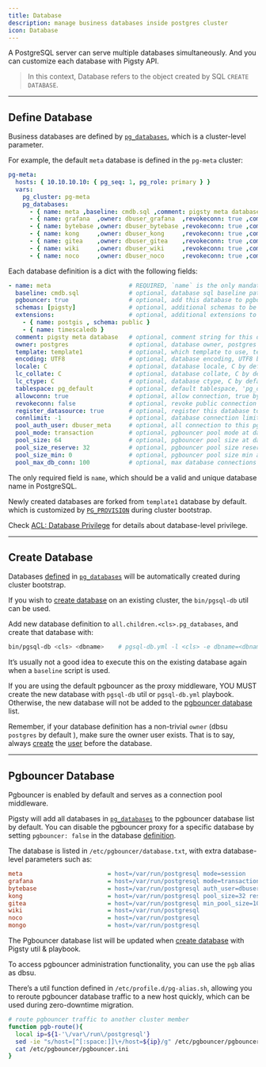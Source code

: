```yaml
---
title: Database
description: manage business databases inside postgres cluster
icon: Database
---
```


A PostgreSQL server can serve multiple databases simultaneously. And you can customize each database with Pigsty API.

> In this context, Database refers to the object created by SQL `CREATE DATABASE`.


------

## Define Database

Business databases are defined by [`pg_databases`](/docs/pgsql/param#pg_databases), which is a cluster-level parameter.

For example, the default `meta` database is defined in the `pg-meta` cluster:

```yaml
pg-meta:
  hosts: { 10.10.10.10: { pg_seq: 1, pg_role: primary } }
  vars:
    pg_cluster: pg-meta
    pg_databases:
      - { name: meta ,baseline: cmdb.sql ,comment: pigsty meta database ,schemas: [pigsty] ,extensions: [{name: postgis, schema: public}, {name: timescaledb}]}
      - { name: grafana  ,owner: dbuser_grafana  ,revokeconn: true ,comment: grafana primary database }
      - { name: bytebase ,owner: dbuser_bytebase ,revokeconn: true ,comment: bytebase primary database }
      - { name: kong     ,owner: dbuser_kong     ,revokeconn: true ,comment: kong the api gateway database }
      - { name: gitea    ,owner: dbuser_gitea    ,revokeconn: true ,comment: gitea meta database }
      - { name: wiki     ,owner: dbuser_wiki     ,revokeconn: true ,comment: wiki meta database }
      - { name: noco     ,owner: dbuser_noco     ,revokeconn: true ,comment: nocodb database }
```

Each database definition is a dict with the following fields:

```yaml
- name: meta                      # REQUIRED, `name` is the only mandatory field of a database definition
  baseline: cmdb.sql              # optional, database sql baseline path, (relative path among ansible search path, e.g files/)
  pgbouncer: true                 # optional, add this database to pgbouncer database list? true by default
  schemas: [pigsty]               # optional, additional schemas to be created, array of schema names
  extensions:                     # optional, additional extensions to be installed: array of `{name[,schema]}`
    - { name: postgis , schema: public }
    - { name: timescaledb }
  comment: pigsty meta database   # optional, comment string for this database
  owner: postgres                 # optional, database owner, postgres by default
  template: template1             # optional, which template to use, template1 by default
  encoding: UTF8                  # optional, database encoding, UTF8 by default. (MUST same as template database)
  locale: C                       # optional, database locale, C by default.  (MUST same as template database)
  lc_collate: C                   # optional, database collate, C by default. (MUST same as template database)
  lc_ctype: C                     # optional, database ctype, C by default.   (MUST same as template database)
  tablespace: pg_default          # optional, default tablespace, 'pg_default' by default.
  allowconn: true                 # optional, allow connection, true by default. false will disable connect at all
  revokeconn: false               # optional, revoke public connection privilege. false by default. (leave connect with grant option to owner)
  register_datasource: true       # optional, register this database to grafana datasources? true by default
  connlimit: -1                   # optional, database connection limit, default -1 disable limit
  pool_auth_user: dbuser_meta     # optional, all connection to this pgbouncer database will be authenticated by this user
  pool_mode: transaction          # optional, pgbouncer pool mode at database level, default transaction
  pool_size: 64                   # optional, pgbouncer pool size at database level, default 64
  pool_size_reserve: 32           # optional, pgbouncer pool size reserve at database level, default 32
  pool_size_min: 0                # optional, pgbouncer pool size min at database level, default 0
  pool_max_db_conn: 100           # optional, max database connections at database level, default 100
```

The only required field is `name`, which should be a valid and unique database name in PostgreSQL.

Newly created databases are forked from `template1` database by default. which is customized by [`PG_PROVISION`](/docs/pgsql/param#pg_provision) during cluster bootstrap.

Check [ACL: Database Privilege](/docs/pgsql/acl#database-privilege) for details about database-level privilege.

------

## Create Database

Databases [defined](/docs/pgsql/database/#define-database) in [`pg_databases`](/docs/pgsql/param#pg_databases) will be automatically created during cluster bootstrap.

If you wish to [create database](/docs/pgsql/admin/#create-database) on an existing cluster, the `bin/pgsql-db` util can be used.

Add new database definition to `all.children.<cls>.pg_databases`, and create that database with:

```bash
bin/pgsql-db <cls> <dbname>    # pgsql-db.yml -l <cls> -e dbname=<dbname>
```

It’s usually not a good idea to execute this on the existing database again when a `baseline` script is used.

If you are using the default pgbouncer as the proxy middleware, YOU MUST create the new database with `pgsql-db` util or `pgsql-db.yml` playbook. Otherwise, the new database will not be added to the [pgbouncer database](/docs/pgsql/database/#pgbouncer-database) list.

Remember, if your database definition has a non-trivial `owner` (dbsu `postgres` by default ), make sure the owner user exists. That is to say, always [create](/docs/pgsql/admin/#create-user) the [user](/docs/pgsql/user/) before the database.

------

## Pgbouncer Database

Pgbouncer is enabled by default and serves as a connection pool middleware.

Pigsty will add all databases in [`pg_databases`](/docs/pgsql/param#pg_databases) to the pgbouncer database list by default. You can disable the pgbouncer proxy for a specific database by setting `pgbouncer: false` in the database [definition](/docs/pgsql/database/#define-database).

The database is listed in `/etc/pgbouncer/database.txt`, with extra database-level parameters such as:

```ini
meta                        = host=/var/run/postgresql mode=session
grafana                     = host=/var/run/postgresql mode=transaction
bytebase                    = host=/var/run/postgresql auth_user=dbuser_meta
kong                        = host=/var/run/postgresql pool_size=32 reserve_pool=64
gitea                       = host=/var/run/postgresql min_pool_size=10
wiki                        = host=/var/run/postgresql
noco                        = host=/var/run/postgresql
mongo                       = host=/var/run/postgresql
```

The Pgbouncer database list will be updated when [create database](/docs/pgsql/database/#create-database) with Pigsty util & playbook.

To access pgbouncer administration functionality, you can use the `pgb` alias as dbsu.

There’s a util function defined in `/etc/profile.d/pg-alias.sh`, allowing you to reroute pgbouncer database traffic to a new host quickly, which can be used during zero-downtime migration.

```bash
# route pgbouncer traffic to another cluster member
function pgb-route(){
  local ip=${1-'\/var\/run\/postgresql'}
  sed -ie "s/host=[^[:space:]]\+/host=${ip}/g" /etc/pgbouncer/pgbouncer.ini
  cat /etc/pgbouncer/pgbouncer.ini
}
```
